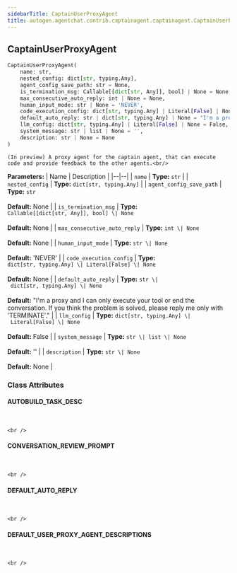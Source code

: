 ```yaml
---
sidebarTitle: CaptainUserProxyAgent
title: autogen.agentchat.contrib.captainagent.captainagent.CaptainUserProxyAgent
---
```

<h2 id="autogen.agentchat.contrib.captainagent.captainagent.CaptainUserProxyAgent" class="doc doc-heading">
    <code class="doc-symbol doc-symbol-heading doc-symbol-class"></code>
    <span class="doc doc-object-name doc-class-name">CaptainUserProxyAgent</span>
</h2>

```python
CaptainUserProxyAgent(
    name: str,
    nested_config: dict[str, typing.Any],
    agent_config_save_path: str = None,
    is_termination_msg: Callable[[dict[str, Any]], bool] | None = None,
    max_consecutive_auto_reply: int | None = None,
    human_input_mode: str | None = 'NEVER',
    code_execution_config: dict[str, typing.Any] | Literal[False] | None = None,
    default_auto_reply: str | dict[str, typing.Any] | None = "I'm a proxy and I can only execute your tool or end the conversation. If you think the problem is solved, please reply me only with 'TERMINATE'.",
    llm_config: dict[str, typing.Any] | Literal[False] | None = False,
    system_message: str | list | None = '',
    description: str | None = None
)
```

    (In preview) A proxy agent for the captain agent, that can execute code and provide feedback to the other agents.<br/>

<b>Parameters:</b>
| Name | Description |
|--|--|
| `name` | **Type:** `str` |
| `nested_config` | **Type:** `dict[str, typing.Any]` |
| `agent_config_save_path` | **Type:** `str`<br/><br/>**Default:** None |
| `is_termination_msg` | **Type:** `Callable[[dict[str, Any]], bool] \| None`<br/><br/>**Default:** None |
| `max_consecutive_auto_reply` | **Type:** `int \| None`<br/><br/>**Default:** None |
| `human_input_mode` | **Type:** `str \| None`<br/><br/>**Default:** 'NEVER' |
| `code_execution_config` | **Type:** `dict[str, typing.Any] \| Literal[False] \| None`<br/><br/>**Default:** None |
| `default_auto_reply` | **Type:** `str \| dict[str, typing.Any] \| None`<br/><br/>**Default:** "I'm a proxy and I can only execute your tool or end the conversation. If you think the problem is solved, please reply me only with 'TERMINATE'." |
| `llm_config` | **Type:** `dict[str, typing.Any] \| Literal[False] \| None`<br/><br/>**Default:** False |
| `system_message` | **Type:** `str \| list \| None`<br/><br/>**Default:** '' |
| `description` | **Type:** `str \| None`<br/><br/>**Default:** None |

### Class Attributes

<code class="doc-symbol doc-symbol-heading doc-symbol-attribute"></code>
#### AUTOBUILD_TASK_DESC
<br />

    <br />

<code class="doc-symbol doc-symbol-heading doc-symbol-attribute"></code>
#### CONVERSATION_REVIEW_PROMPT
<br />

    <br />

<code class="doc-symbol doc-symbol-heading doc-symbol-attribute"></code>
#### DEFAULT_AUTO_REPLY
<br />

    <br />

<code class="doc-symbol doc-symbol-heading doc-symbol-attribute"></code>
#### DEFAULT_USER_PROXY_AGENT_DESCRIPTIONS
<br />

    <br />